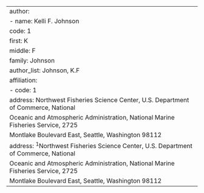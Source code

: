 ---
author:
  - name: Kelli F. Johnson
    code: 1
    first: K
    middle: F
    family: Johnson
author_list: Johnson, K.F
affiliation:
  - code: 1
    address: Northwest Fisheries Science Center, U.S. Department of Commerce, National
      Oceanic and Atmospheric Administration, National Marine Fisheries Service, 2725
      Montlake Boulevard East, Seattle, Washington 98112
address: ^1^Northwest Fisheries Science Center, U.S. Department of Commerce, National
  Oceanic and Atmospheric Administration, National Marine Fisheries Service, 2725
  Montlake Boulevard East, Seattle, Washington 98112
---
